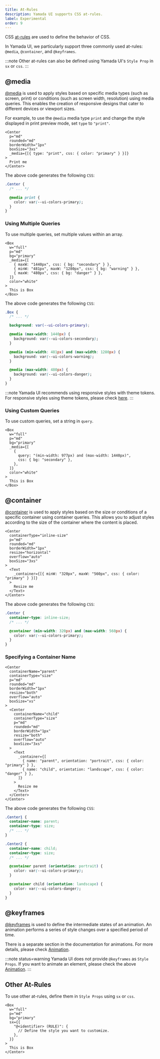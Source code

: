```yaml
---
title: At-Rules
description: Yamada UI supports CSS at-rules.
label: Experimental
order: 9
---
```


CSS [at-rules](https://developer.mozilla.org/en-US/docs/Web/CSS/At-rule) are used to define the behavior of CSS.

In Yamada UI, we particularly support three commonly used at-rules: `@media`, `@container`, and `@keyframes`.

:::note
Other at-rules can also be defined using Yamada UI's `Style Prop` in `sx` or `css`.
:::

## @media

[@media](https://developer.mozilla.org/en-US/docs/Web/CSS/@media) is used to apply styles based on specific media types (such as screen, print) or conditions (such as screen width, resolution) using media queries. This enables the creation of responsive designs that cater to different devices or viewport sizes.

For example, to use the `@media` media type `print` and change the style displayed in print preview mode, set `type` to `"print"`.

```tsx
<Center
  p="md"
  rounded="md"
  borderWidth="1px"
  boxSize="3xs"
  _media={[{ type: "print", css: { color: "primary" } }]}
>
  Print me
</Center>
```

The above code generates the following `CSS`:

```css
.Center {
  /* ... */

  @media print {
    color: var(--ui-colors-primary);
  }
}
```

### Using Multiple Queries

To use multiple queries, set multiple values within an array.

```tsx
<Box
  w="full"
  p="md"
  bg="primary"
  _media={[
    { maxW: "1440px", css: { bg: "secondary" } },
    { minW: "481px", maxW: "1280px", css: { bg: "warning" } },
    { maxW: "480px", css: { bg: "danger" } },
  ]}
  color="white"
>
  This is Box
</Box>
```

The above code generates the following `CSS`:

```css
.Box {
  /* ... */

  background: var(--ui-colors-primary);

  @media (max-width: 1440px) {
    background: var(--ui-colors-secondary);
  }

  @media (min-width: 481px) and (max-width: 1280px) {
    background: var(--ui-colors-warning);
  }

  @media (max-width: 480px) {
    background: var(--ui-colors-danger);
  }
}
```

:::note
Yamada UI recommends using responsive styles with theme tokens. For responsive styles using theme tokens, please check [here](/styled-system/responsive-styles).
:::

### Using Custom Queries

To use custom queries, set a string in `query`.

```tsx
<Box
  w="full"
  p="md"
  bg="primary"
  _media={[
    {
      query: "(min-width: 977px) and (max-width: 1440px)",
      css: { bg: "secondary" },
    },
  ]}
  color="white"
>
  This is Box
</Box>
```

## @container

[@container](https://developer.mozilla.org/en-US/docs/Web/CSS/@container) is used to apply styles based on the size or conditions of a specific container using container queries. This allows you to adjust styles according to the size of the container where the content is placed.

```tsx
<Center
  containerType="inline-size"
  p="md"
  rounded="md"
  borderWidth="1px"
  resize="horizontal"
  overflow="auto"
  boxSize="3xs"
>
  <Text
    _container={[{ minW: "320px", maxW: "560px", css: { color: "primary" } }]}
  >
    Resize me
  </Text>
</Center>
```

The above code generates the following `CSS`:

```css
.Center {
  container-type: inline-size;
  /* ... */

  @container (min-width: 320px) and (max-width: 560px) {
    color: var(--ui-colors-primary);
  }
}
```

### Specifying a Container Name

```tsx
<Center
  containerName="parent"
  containerType="size"
  p="md"
  rounded="md"
  borderWidth="1px"
  resize="both"
  overflow="auto"
  boxSize="xs"
>
  <Center
    containerName="child"
    containerType="size"
    p="md"
    rounded="md"
    borderWidth="1px"
    resize="both"
    overflow="auto"
    boxSize="3xs"
  >
    <Text
      _container={[
        { name: "parent", orientation: "portrait", css: { color: "primary" } },
        { name: "child", orientation: "landscape", css: { color: "danger" } },
      ]}
    >
      Resize me
    </Text>
  </Center>
</Center>
```

The above code generates the following `CSS`:

```css
.Center1 {
  container-name: parent;
  container-type: size;
  /* ... */
}

.Center2 {
  container-name: child;
  container-type: size;
  /* ... */

  @container parent (orientation: portrait) {
    color: var(--ui-colors-primary);
  }

  @container child (orientation: landscape) {
    color: var(--ui-colors-danger);
  }
}
```

## @keyframes

[@keyframes](https://developer.mozilla.org/en-US/docs/Web/CSS/@keyframes) is used to define the intermediate states of an animation. An animation performs a series of style changes over a specified period of time.

There is a separate section in the documentation for animations. For more details, please check [Animation](/styled-system/animation).

:::note status=warning
Yamada UI does not provide `@keyframes` as `Style Props`. If you want to animate an element, please check the above [Animation](/styled-system/animation).
:::

## Other At-Rules

To use other at-rules, define them in `Style Props` using `sx` or `css`.

```tsx
<Box
  w="full"
  p="md"
  bg="primary"
  sx={{
    "@<identifier> (RULE)": {
      // Define the style you want to customize.
    },
  }}
>
  This is Box
</Center>
```
